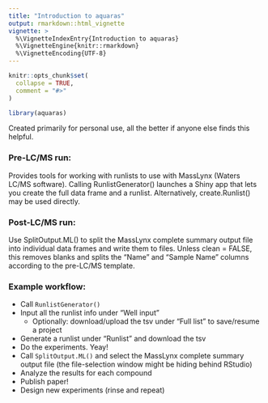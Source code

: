 ```yaml
---
title: "Introduction to aquaras"
output: rmarkdown::html_vignette
vignette: >
  %\VignetteIndexEntry{Introduction to aquaras}
  %\VignetteEngine{knitr::rmarkdown}
  %\VignetteEncoding{UTF-8}
---
```


```r
knitr::opts_chunk$set(
  collapse = TRUE,
  comment = "#>"
)
```

```r
library(aquaras)
```
Created primarily for personal use, all the better if anyone else finds this helpful.  

### Pre-LC/MS run:
Provides tools for working with runlists to use with MassLynx (Waters LC/MS software).  Calling RunlistGenerator() launches a Shiny app that lets you create the full data frame and a runlist. Alternatively, create.Runlist() may be used directly.

### Post-LC/MS run: 
Use SplitOutput.ML() to split the MassLynx complete summary output file into individual data frames and write them to files. Unless clean = FALSE, this removes blanks and splits the "Name" and "Sample Name" columns according to the pre-LC/MS template.

### Example workflow:
* Call `RunlistGenerator()`
* Input all the runlist info under "Well input"
  * Optionally: download/upload the tsv under "Full list" to save/resume a project
* Generate a runlist under "Runlist" and download the tsv
* Do the experiments. Yeay!
* Call `SplitOutput.ML()` and select the MassLynx complete summary output file (the file-selection window might be hiding behind RStudio)
* Analyze the results for each compound
* Publish paper!
* Design new experiments (rinse and repeat)

```r

```

